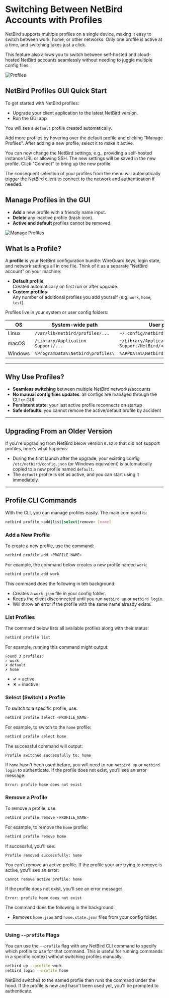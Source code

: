 # Switching Between NetBird Accounts with Profiles

NetBird supports multiple profiles on a single device, making it easy to switch between work, home, or other networks.
Only one profile is active at a time, and switching takes just a click.

This feature also allows you to switch between self-hosted and cloud-hosted NetBird accounts seamlessly without needing
to juggle multiple config files.

![Profiles](/docs-static/img/how-to-guides/profiles/profiles.png)

## NetBird Profiles GUI Quick Start

To get started with NetBird profiles:

- Upgrade your client application to the latest NetBird version.
- Run the GUI app

You will see a `default` profile created automatically.

Add more profiles by hovering over the default profile and clicking "Manage Profiles".
After adding a new profile, select it to make it active.

You can now change the NetBird settings, e.g., providing a self-hosted
instance URL or allowing SSH. The new settings will be saved in the new profile. Click "Connect" to bring up the new profile.

The consequent selection of your profiles from the menu will automatically trigger the NetBird client to connect to the network and authentication
if needed.

## Manage Profiles in the GUI

* **Add** a new profile with a friendly name input.
* **Delete** any inactive profile (trash icon).
* **Active and default** profiles cannot be removed.

![Manage Profiles](/docs-static/img/how-to-guides/profiles/manage-profiles.png)

## What Is a Profile?

A **profile** is your NetBird configuration bundle: WireGuard keys, login state, and network settings all in one file.
Think of it as a separate "NetBird account" on your machine:

- **Default profile**  
  Created automatically on first run or after upgrade.  
- **Custom profiles**  
  Any number of additional profiles you add yourself (e.g. `work`, `home`, `test`).

Profiles live in your system or user config folders:

| OS     | System-wide path                  | User path                                             |
| ------ | --------------------------------- | ----------------------------------------------------- |
| Linux  | `/var/lib/netbird/profiles/...`   | `~/.config/netbird/<profile>.json`                    |
| macOS  | `/Library/Application Support/...`| `~/Library/Application Support/NetBird/<profile>.json`|
| Windows| `%ProgramData%\Netbird\profiles\` | `%APPDATA%\Netbird\<profile>.json`                    |

---

## Why Use Profiles?

- **Seamless switching** between multiple NetBird networks/accounts  
- **No manual config files updates**: all configs are managed through the CLI or GUI
- **Persistent state**: your last active profile reconnects on startup
- **Safe defaults**: you cannot remove the active/default profile by accident

---

## Upgrading From an Older Version

If you're upgrading from NetBird below version `0.52.0` that did not support profiles, here's what happens:

* During the first launch after the upgrade, your existing config `/etc/netbird/config.json` (or Windows equivalent) is automatically
copied to a new profile named  `default`.
* The `default` profile is set as active, and you can start using it immediately.

---

## Profile CLI Commands

With the CLI, you can manage profiles easily. The main command is:

```bash
netbird profile <add|list|select|remove> [name]
````

### Add a New Profile

To create a new profile, use the command:

```bash
netbird profile add <PROFILE_NAME>
```

For example, the command below creates a new profile named `work`:

```bash
netbird profile add work
```

This command does the following in teh background:

* Creates a `work.json` file in your config folder.
* Keeps the client disconnected until you run `netbird up` or `netbird login`.
* Will throw an error if the profile with the same name already exists.

### List Profiles

The command below lists all available profiles along with their status:

```bash
netbird profile list
```

For example, running this command might output:

```text
Found 3 profiles:
✓ work
✗ default
✗ home
```

* **✓** = active
* **✗** = inactive

### Select (Switch) a Profile

To switch to a specific profile, use:

```bash
netbird profile select <PROFILE_NAME>
```

For example, to switch to the `home` profile:

```bash
netbird profile select home
```

The successful command will output:

```text
Profile switched successfully to: home
```

If `home` hasn't been used before, you will need to run `netbird up` or `netbird login` to authenticate.
If the profile does not exist, you'll see an error message:

```text
Error: profile home does not exist
```

### Remove a Profile

To remove a profile, use:

```bash
netbird profile remove <PROFILE_NAME>
```

For example, to remove the `home` profile:

```bash
netbird profile remove home
```

If successful, you'll see:

```text
Profile removed successfully: home
```

You can't remove an active profile. If the profile your are trying to remove is active, you'll see an error:

```text
Cannot remove active profile: home
```

If the profile does not exist, you'll see an error message:

```text
Error: profile home does not exist
```

The command does the following in the background:

* Removes `home.json` and `home.state.json` files from your config folder.

---

### Using `--profile` Flags

You can use the `--profile` flag with any NetBird CLI command to specify which profile to use for that command.
This is useful for running commands in a specific context without switching profiles manually.

```bash
netbird up --profile work
netbird login --profile home
```

NetBird switches to the named profile then runs the command under the hood. If the profile is new and hasn't been used yet,
you'll be prompted to authenticate.
